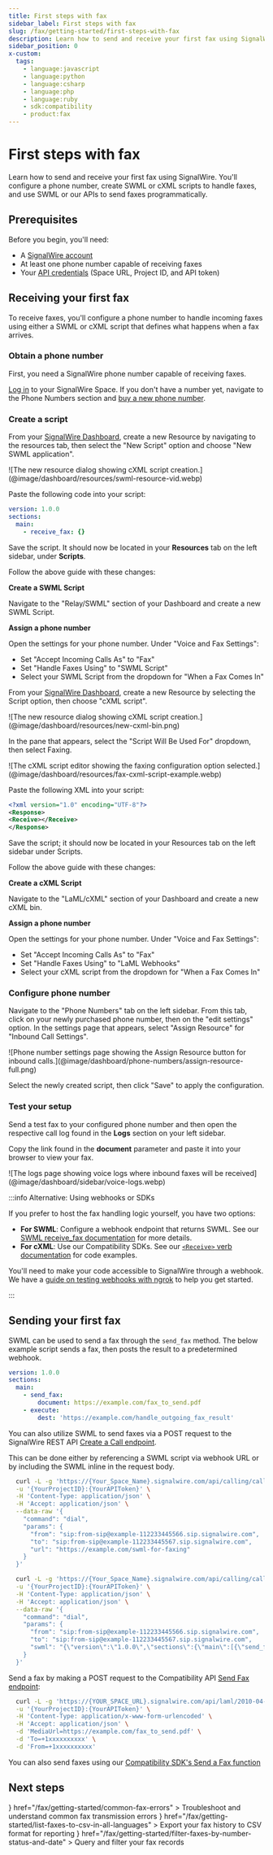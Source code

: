 ```yaml
---
title: First steps with fax
sidebar_label: First steps with fax
slug: /fax/getting-started/first-steps-with-fax
description: Learn how to send and receive your first fax using SignalWire's APIs
sidebar_position: 0
x-custom:
  tags:
    - language:javascript
    - language:python
    - language:csharp
    - language:php
    - language:ruby
    - sdk:compatibility
    - product:fax
---
```



# First steps with fax

Learn how to send and receive your first fax using SignalWire.
You'll configure a phone number, create SWML or cXML scripts to handle faxes, and use SWML or our APIs to send faxes programmatically.

## Prerequisites

Before you begin, you'll need:

- A [SignalWire account](https://signalwire.com/signup)
- At least one phone number capable of receiving faxes
- Your [API credentials](https://my.signalwire.com/credentials) (Space URL, Project ID, and API token)

## Receiving your first fax

To receive faxes, you'll configure a phone number to handle incoming faxes using either a SWML or cXML script that defines what happens when a fax arrives.

<Steps>

### Obtain a phone number

First, you need a SignalWire phone number capable of receiving faxes.

[Log in](https://signalwire.com/signin) to your SignalWire Space.
If you don't have a number yet, navigate to the Phone Numbers section and [buy a new phone number](/platform/phone-numbers/getting-started/buying-a-phone-number).

### Create a script

<Tabs groupId="fax-script-type">
<TabItem value="swml" label="SWML">

From your [SignalWire Dashboard](https://my.signalwire.com/dashboard), create a new Resource by navigating to the resources tab, then select the "New Script" option and choose "New SWML application".

<Frame caption="Navigating to and creating a new SWML resource for handling faxes.">
  ![The new resource dialog showing cXML script
  creation.](@image/dashboard/resources/swml-resource-vid.webp)
</Frame>

Paste the following code into your script:

```yaml andJson
version: 1.0.0
sections:
  main:
    - receive_fax: {}
```

Save the script. It should now be located in your **Resources** tab on the left sidebar, under **Scripts**.

<AccordionGroup>

<Accordion title="Legacy dashboard instructions" description="Follow these steps if your SignalWire Space is on the Legacy Dashboard">

Follow the above guide with these changes:

**Create a SWML Script**

Navigate to the "Relay/SWML" section of your Dashboard and create a new SWML Script.

**Assign a phone number**

Open the settings for your phone number. Under "Voice and Fax Settings":

- Set "Accept Incoming Calls As" to "Fax"
- Set "Handle Faxes Using" to "SWML Script"
- Select your SWML Script from the dropdown for "When a Fax Comes In"

</Accordion>

<UiAccordion />

</AccordionGroup>

</TabItem>
<TabItem value="cxml" label="cXML">

From your [SignalWire Dashboard](https://my.signalwire.com/dashboard), create a new Resource by selecting the Script option, then choose "cXML script".

<Frame caption="Creating a new cXML script resource for handling faxes.">
  ![The new resource dialog showing cXML script
  creation.](@image/dashboard/resources/new-cxml-bin.png)
</Frame>

In the pane that appears, select the "Script Will Be Used For" dropdown, then select Faxing.

<Frame caption="cXML script configuration with Faxing selected.">
  ![The cXML script editor showing the faxing configuration option
  selected.](@image/dashboard/resources/fax-cxml-script-example.webp)
</Frame>

Paste the following XML into your script:

```xml
<?xml version="1.0" encoding="UTF-8"?>
<Response>
<Receive></Receive>
</Response>
```

Save the script; it should now be located in your Resources tab on the left sidebar under Scripts.

<AccordionGroup>

<Accordion title="Legacy dashboard instructions" description="Follow these steps if your SignalWire Space is on the Legacy Dashboard">

Follow the above guide with these changes:

**Create a cXML Script**

Navigate to the "LaML/cXML" section of your Dashboard and create a new cXML bin.

**Assign a phone number**

Open the settings for your phone number. Under "Voice and Fax Settings":

- Set "Accept Incoming Calls As" to "Fax"
- Set "Handle Faxes Using" to "LaML Webhooks"
- Select your cXML script from the dropdown for "When a Fax Comes In"

</Accordion>

<UiAccordion />

</AccordionGroup>

</TabItem>
</Tabs>

### Configure phone number

Navigate to the "Phone Numbers" tab on the left sidebar.
From this tab, click on your newly purchased phone number, then on the "edit settings" option.
In the settings page that appears, select "Assign Resource" for "Inbound Call Settings".

<Frame caption="Assign the script to your phone number's inbound call settings.">
  ![Phone number settings page showing the Assign Resource button for inbound
  calls.](@image/dashboard/phone-numbers/assign-resource-full.png)
</Frame>


Select the newly created script, then click "Save" to apply the configuration.


### Test your setup

Send a test fax to your configured phone number and then open the respective call log found in the **Logs** section on your left sidebar.

Copy the link found in the **document** parameter and paste it into your browser to view your fax.

<Frame caption="View your received faxes in the dashboard logs.">
  ![The logs page showing voice logs where inbound faxes will be received](@image/dashboard/sidebar/voice-logs.webp)
</Frame>

</Steps>

:::info Alternative: Using webhooks or SDKs

If you prefer to host the fax handling logic yourself, you have two options:

- **For SWML**: Configure a webhook endpoint that returns SWML. See our [SWML receive_fax documentation](/swml/methods/receive_fax) for more details.
- **For cXML**: Use our Compatibility SDKs. See our [`<Receive>` verb documentation](/compatibility-api/cxml/fax/receive#receive-a-fax) for code examples.

You'll need to make your code accessible to SignalWire through a webhook.
We have a [guide on testing webhooks with ngrok](/platform/basics/guides/technical-troubleshooting/how-to-test-webhooks-with-ngrok) to help you get started.

:::

## Sending your first fax

<Tabs groupId="send-fax-method">
<TabItem value="swml" label="SWML">

SWML can be used to send a fax through the `send_fax` method.
The below example script sends a fax, then posts the result to a predetermined webhook.

```yaml andJson
version: 1.0.0
sections:
  main:
    - send_fax:
        document: https://example.com/fax_to_send.pdf
    - execute:
        dest: 'https://example.com/handle_outgoing_fax_result'
```

</TabItem>
<TabItem value="signalwire-rest" label="SignalWire REST API">

You can also utilize SWML to send faxes via a POST request to the SignalWire REST API [Create a Call endpoint](/rest/signalwire-rest/endpoints/calling/calls-create). 

This can be done either by referencing a SWML script via webhook URL or by including the SWML inline in the request body.


<Tabs groupId="rest-api-method">
<TabItem value="url" label="Webhook URL">

```bash
  curl -L -g 'https://{Your_Space_Name}.signalwire.com/api/calling/calls' \
  -u '{YourProjectID}:{YourAPIToken}' \
  -H 'Content-Type: application/json' \
  -H 'Accept: application/json' \
  --data-raw '{
    "command": "dial",
    "params": {
      "from": "sip:from-sip@example-112233445566.sip.signalwire.com",
      "to": "sip:from-sip@example-112233445567.sip.signalwire.com",
      "url": "https://example.com/swml-for-faxing"
    }
  }'
```

</TabItem>
<TabItem value="swml" label="Inline SWML">

```bash
  curl -L -g 'https://{Your_Space_Name}.signalwire.com/api/calling/calls' \
  -u '{YourProjectID}:{YourAPIToken}' \
  -H 'Content-Type: application/json' \
  -H 'Accept: application/json' \
  --data-raw '{
    "command": "dial",
    "params": {
      "from": "sip:from-sip@example-112233445566.sip.signalwire.com",
      "to": "sip:from-sip@example-112233445567.sip.signalwire.com",
      "swml": "{\"version\":\"1.0.0\",\"sections\":{\"main\":[{\"send_fax\":{\"document\":\"https://example.com/fax_to_send.pdf\"}},{\"execute\":{\"dest\":\"https://example.com/handle_outgoing_fax_result\"}}]}}"
    }
  }'
```

</TabItem>
</Tabs>

</TabItem>
<TabItem value="compatibility" label="Compatibility">

Send a fax by making a POST request to the Compatibility API [Send Fax endpoint](/rest/compatibility-api/endpoints/send-fax):

```bash
  curl -L -g 'https://{YOUR_SPACE_URL}.signalwire.com/api/laml/2010-04-01/Accounts/{YourProjectID}/Faxes' \
  -u '{YourProjectID}:{YourAPIToken}' \
  -H 'Content-Type: application/x-www-form-urlencoded' \
  -H 'Accept: application/json' \
  -d 'MediaUrl=https://example.com/fax_to_send.pdf' \
  -d 'To=+1xxxxxxxxxx' \
  -d 'From=+1xxxxxxxxxx'
```

You can also send faxes using our [Compatibility SDK's Send a Fax function](/compatibility-api/client-sdks/methods/faxes/send)


</TabItem>
</Tabs>

## Next steps

<CardGroup cols={3}>
  <Card
    title="Common fax errors"
    icon={<MdWarning />}
    href="/fax/getting-started/common-fax-errors"
  >
    Troubleshoot and understand common fax transmission errors
  </Card>
  <Card
    title="List faxes to CSV"
    icon={<MdList />}
    href="/fax/getting-started/list-faxes-to-csv-in-all-languages"
  >
    Export your fax history to CSV format for reporting
  </Card>
  <Card
    title="Filter faxes by number, status, and date"
    icon={<MdFilterAlt />}
    href="/fax/getting-started/filter-faxes-by-number-status-and-date"
  >
    Query and filter your fax records
  </Card>
</CardGroup>
